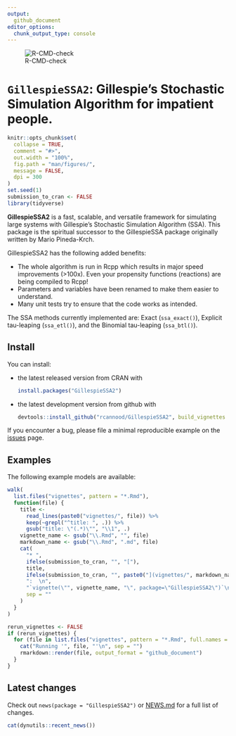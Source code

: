 ```yaml
---
output: 
  github_document
editor_options: 
  chunk_output_type: console
---
```


<!-- README.md is generated from README.Rmd. Please edit that file -->

![R-CMD-check](https://github.com/rcannood/GillespieSSA2/workflows/R-CMD-check/badge.svg)

# `GillespieSSA2`: Gillespie's Stochastic Simulation Algorithm for impatient people.

```r
knitr::opts_chunk$set(
  collapse = TRUE,
  comment = "#>",
  out.width = "100%",
  fig.path = "man/figures/",
  message = FALSE,
  dpi = 300
)
set.seed(1)
submission_to_cran <- FALSE
library(tidyverse)
```

**GillespieSSA2** is a fast, scalable, and versatile framework for simulating large systems with 
Gillespie's Stochastic Simulation Algorithm (SSA). This package is the spiritual successor to 
the GillespieSSA package originally written by Mario Pineda-Krch. 

GillespieSSA2 has the following added benefits: 

* The whole algorithm is run in Rcpp which results in major speed improvements (>100x).
  Even your propensity functions (reactions) are being compiled to Rcpp!
* Parameters and variables have been renamed to make them easier to understand.
* Many unit tests try to ensure that the code works as intended.


The SSA methods currently implemented are: Exact (`ssa_exact()`), Explicit tau-leaping (`ssa_etl()`),
and the Binomial tau-leaping (`ssa_btl()`).

## Install
You can install:

* the latest released version from CRAN with

    ```R
    install.packages("GillespieSSA2")
    ```

* the latest development version from github with

    ```R
    devtools::install_github("rcannood/GillespieSSA2", build_vignettes = TRUE)
    ```

If you encounter a bug, please file a minimal reproducible example on the [issues](https://github.com/rcannood/GillespieSSA2/issues) page. 

## Examples

The following example models are available:

```r
walk(
  list.files("vignettes", pattern = "*.Rmd"),
  function(file) {
    title <- 
      read_lines(paste0("vignettes/", file)) %>% 
      keep(~grepl("^title: ", .)) %>% 
      gsub("title: \"(.*)\"", "\\1", .)
    vignette_name <- gsub("\\.Rmd", "", file)
    markdown_name <- gsub("\\.Rmd", ".md", file)
    cat(
      "* ",
      ifelse(submission_to_cran, "", "["),
      title, 
      ifelse(submission_to_cran, "", paste0("](vignettes/", markdown_name, ")")),
      ":  \n",
      "`vignette(\"", vignette_name, "\", package=\"GillespieSSA2\")`\n",
      sep = ""
    )
  }
)
```

```r
rerun_vignettes <- FALSE
if (rerun_vignettes) {
  for (file in list.files("vignettes", pattern = "*.Rmd", full.names = TRUE)) {
    cat("Running '", file, "'\n", sep = "")
    rmarkdown::render(file, output_format = "github_document")
  }
}
```

## Latest changes
Check out `news(package = "GillespieSSA2")` or [NEWS.md](NEWS.md) for a full list of changes.

<!-- This section gets automatically generated from NEWS.md -->

```r
cat(dynutils::recent_news())
```
